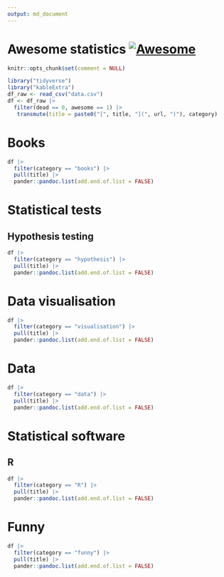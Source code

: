 ```yaml
---
output: md_document
---
```


# Awesome statistics [![Awesome](https://cdn.rawgit.com/sindresorhus/awesome/d7305f38d29fed78fa85652e3a63e154dd8e8829/media/badge.svg)](https://github.com/sindresorhus/awesome)

```r
knitr::opts_chunk$set(comment = NULL)
```

```r
library("tidyverse")
library("kableExtra")
df_raw <- read_csv("data.csv")
df <- df_raw |> 
  filter(dead == 0, awesome == 1) |> 
   transmute(title = paste0("[", title, "](", url, ")"), category)

```

# Books

```r

df |> 
  filter(category == "books") |> 
  pull(title) |> 
  pander::pandoc.list(add.end.of.list = FALSE)
```

# Statistical tests

## Hypothesis testing

```r
df |> 
  filter(category == "hypothesis") |> 
  pull(title) |> 
  pander::pandoc.list(add.end.of.list = FALSE)
```

# Data visualisation

```r
df |> 
  filter(category == "visualisation") |> 
  pull(title) |> 
  pander::pandoc.list(add.end.of.list = FALSE)
```


# Data

```r
df |> 
  filter(category == "data") |> 
  pull(title) |> 
  pander::pandoc.list(add.end.of.list = FALSE)
```

# Statistical software

## R

```r
df |> 
  filter(category == "R") |> 
  pull(title) |> 
  pander::pandoc.list(add.end.of.list = FALSE)
```

# Funny

```r
df |> 
  filter(category == "funny") |> 
  pull(title) |> 
  pander::pandoc.list(add.end.of.list = FALSE)
```